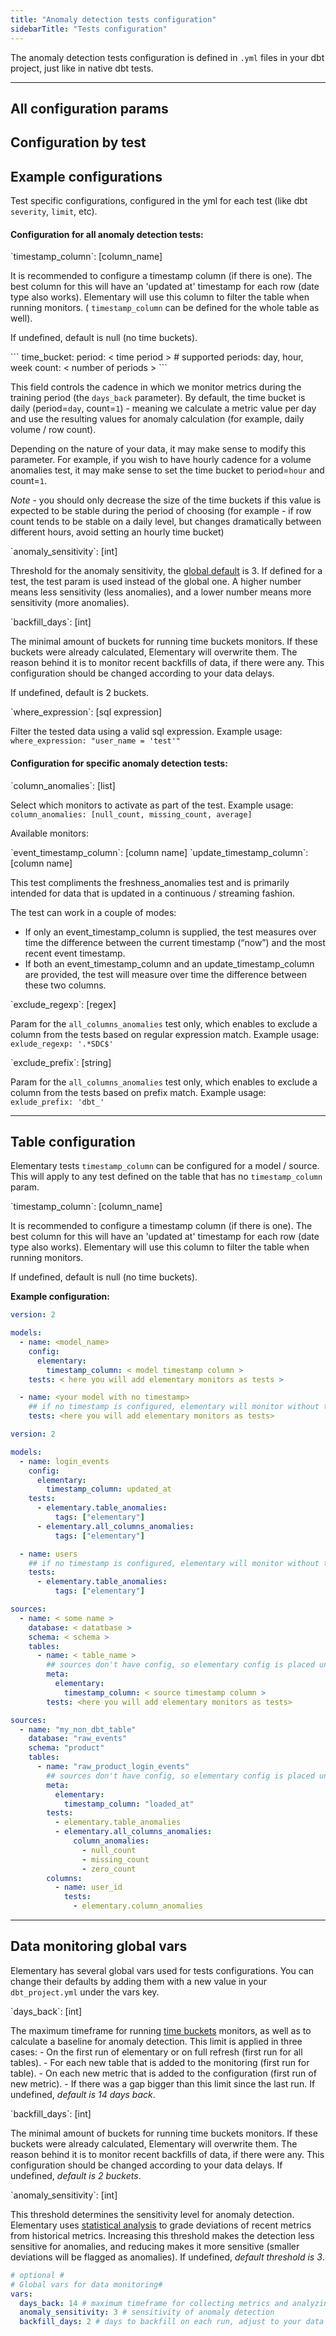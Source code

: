 ```yaml
---
title: "Anomaly detection tests configuration"
sidebarTitle: "Tests configuration"
---
```


The anomaly detection tests configuration is defined in `.yml` files in your dbt project, just like in native dbt tests.

<Snippet file="faq/tests-configuration-priorities.mdx" />

---

## All configuration params

## Configuration by test

## Example configurations


Test specific configurations, configured in the yml for each test (like dbt `severity`, `limit`, etc).

#### Configuration for all anomaly detection tests:

<AccordionGroup>

<Accordion title="timestamp_column">
`timestamp_column`: [column_name]

It is recommended to configure a timestamp column (if there is one).
The best column for this will have an 'updated at' timestamp for each row (date type also works).
Elementary will use this column to filter the table when running monitors.
( `timestamp_column` can be defined for the whole table as well).

If undefined, default is null (no time buckets).

</Accordion>

<Accordion title="time_bucket">
```
time_bucket:
  period: < time period > # supported periods: day, hour, week
  count: < number of periods >
```

This field controls the cadence in which we monitor metrics during the training period (the `days_back` parameter). By
default, the time bucket is daily (period=`day`, count=`1`) - meaning we calculate a metric value per day and use the
resulting values for anomaly calculation (for example, daily volume / row count).

Depending on the nature of your data, it may make sense to modify this parameter. For example, if you wish to have
hourly cadence for a volume anomalies test, it may make sense to set the time bucket to period=`hour` and count=`1`.

_Note_ - you should only decrease the size of the time buckets if this value is expected to be stable during the
period of choosing (for example - if row count tends to be stable on a daily level, but changes dramatically between
different hours, avoid setting an hourly time bucket)

</Accordion>

<Accordion title="anomaly_sensitivity">
`anomaly_sensitivity`: [int]

Threshold for the anomaly sensitivity, the [global default](/guides/add-elementary-tests) is 3. If defined for a test, the test param is used instead of the global one.
A higher number means less sensitivity (less anomalies), and a lower number means more sensitivity (more anomalies).

</Accordion>

<Accordion title="backfill_days">
`backfill_days`: [int]

The minimal amount of buckets for running time buckets monitors. If these buckets were already calculated, Elementary will overwrite them. The reason behind it is to monitor recent backfills of data, if there were any.
This configuration should be changed according to your data delays.

If undefined, default is 2 buckets.

</Accordion>

<Accordion title="where_expression">
`where_expression`: [sql expression]

Filter the tested data using a valid sql expression. Example usage: `where_expression: "user_name = 'test'"`

</Accordion>


</AccordionGroup>


#### Configuration for specific anomaly detection tests:

<AccordionGroup>

<Accordion title="column_anomalies" description="all_column_anomalies, column_anomalies">
`column_anomalies`: [list]

Select which monitors to activate as part of the test. Example usage: `column_anomalies: [null_count, missing_count, average]`

Available monitors:

<Snippet file="column-metrics.mdx" />

</Accordion>

<Accordion title="event_timestamp_column & update_timestamp_column" description="event_freshness_anomalies">
`event_timestamp_column`: [column name]
`update_timestamp_column`: [column name]

This test compliments the freshness_anomalies test and is primarily intended for data that is updated in a continuous / streaming fashion.

The test can work in a couple of modes:

- If only an event_timestamp_column is supplied, the test measures over time the difference between the current timestamp (“now”) and the most recent event timestamp.
- If both an event_timestamp_column and an update_timestamp_column are provided, the test will measure over time the difference between these two columns.

</Accordion>

<Accordion title="exclude_regexp" description="all_column_anomalies">
`exclude_regexp`: [regex]

Param for the `all_columns_anomalies` test only, which enables to exclude a column from the tests based on regular expression match. Example usage: `exlude_regexp: '.*SDC$'`

</Accordion>

<Accordion title="exclude_prefix" description="all_column_anomalies">
`exclude_prefix`: [string]

Param for the `all_columns_anomalies` test only, which enables to exclude a column from the tests based on prefix match. Example usage: `exlude_prefix: 'dbt_'`

</Accordion>

</AccordionGroup>

---

## Table configuration

Elementary tests `timestamp_column` can be configured for a model / source.
This will apply to any test defined on the table that has no `timestamp_column` param.

<Accordion title="timestamp_column">
`timestamp_column`: [column_name]

It is recommended to configure a timestamp column (if there is one).
The best column for this will have an 'updated at' timestamp for each row (date type also works).
Elementary will use this column to filter the table when running monitors.

If undefined, default is null (no time buckets).

**Example configuration:**

<CodeGroup>

```yml properties.yml
version: 2

models:
  - name: <model_name>
    config:
      elementary:
        timestamp_column: < model timestamp column >
    tests: < here you will add elementary monitors as tests >

  - name: <your model with no timestamp>
    ## if no timestamp is configured, elementary will monitor without time filtering
    tests: <here you will add elementary monitors as tests>
```

```yml Example
version: 2

models:
  - name: login_events
    config:
      elementary:
        timestamp_column: updated_at
    tests:
      - elementary.table_anomalies:
          tags: ["elementary"]
      - elementary.all_columns_anomalies:
          tags: ["elementary"]

  - name: users
    ## if no timestamp is configured, elementary will monitor without time filtering
    tests:
      - elementary.table_anomalies:
          tags: ["elementary"]
```

```yml sources_properties.yml
sources:
  - name: < some name >
    database: < datatbase >
    schema: < schema >
    tables:
      - name: < table_name >
        ## sources don't have config, so elementary config is placed under 'meta'
        meta:
          elementary:
            timestamp_column: < source timestamp column >
        tests: <here you will add elementary monitors as tests>
```

```yml Example
sources:
  - name: "my_non_dbt_table"
    database: "raw_events"
    schema: "product"
    tables:
      - name: "raw_product_login_events"
        ## sources don't have config, so elementary config is placed under 'meta'
        meta:
          elementary:
            timestamp_column: "loaded_at"
        tests:
          - elementary.table_anomalies
          - elementary.all_columns_anomalies:
              column_anomalies:
                - null_count
                - missing_count
                - zero_count
        columns:
          - name: user_id
            tests:
              - elementary.column_anomalies
```

</CodeGroup>

</Accordion>

---

## Data monitoring global vars

Elementary has several global vars used for tests configurations.
You can change their defaults by adding them with a new value in your `dbt_project.yml` under the vars key.

<AccordionGroup>

<Accordion title="days_back">
`days_back`: [int]

The maximum timeframe for running [time buckets](/guides/data-anomaly-detection#tests-and-monitors-types) monitors, as well as to calculate a baseline for anomaly detection.
This limit is applied in three cases: - On the first run of elementary or on full refresh (first run for all tables). - For each new table that is added to the monitoring (first run for table). - On each new metric that is added to the configuration (first run of new metric). - If there was a gap bigger than this limit since the last run.
If undefined, _default is 14 days back_.

</Accordion>

<Accordion title="backfill_days">
`backfill_days`: [int]

The minimal amount of buckets for running time buckets monitors. If these buckets were already calculated, Elementary will overwrite them. The reason behind it is to monitor recent backfills of data, if there were any. This configuration should be changed according to your data delays.
If undefined, _default is 2 buckets_.

</Accordion>

<Accordion title="anomaly_sensitivity">
`anomaly_sensitivity`: [int]

This threshold determines the sensitivity level for anomaly detection. Elementary uses [statistical analysis](/guides/data-anomaly-detection#anomaly-detection) to grade deviations of recent metrics from historical metrics. Increasing this threshold makes the detection less sensitive for anomalies, and reducing makes it more sensitive (smaller deviations will be flagged as anomalies).
If undefined, _default threshold is 3_.

</Accordion>

</AccordionGroup>

```yml dbt_project.yml
# optional #
# Global vars for data monitoring#
vars:
  days_back: 14 # maximum timeframe for collecting metrics and analyzing anomalies
  anomaly_sensitivity: 3 # sensitivity of anomaly detection
  backfill_days: 2 # days to backfill on each run, adjust to your data delays
```
